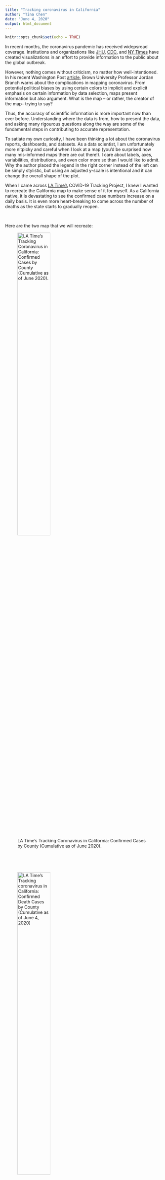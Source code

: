 ```yaml
---
title: "Tracking coronavirus in California"
author: "Tina Chen"
date: "June 4, 2020"
output: html_document
---
```


```r
knitr::opts_chunk$set(echo = TRUE)
```


In recent months, the coronavirus pandemic has received widepsread coverage. Institutions and organizations like [JHU](https://coronavirus.jhu.edu/map.html), [CDC](https://www.cdc.gov/coronavirus/2019-ncov/cases-updates/cases-in-us.html), and [NY Times](https://www.nytimes.com/interactive/2020/world/coronavirus-maps.html) have created visualizations in an effort to provide information to the public about the global outbreak. 

However, nothing comes without criticism, no matter how well-intentioned. In his recent Washington Post [article](https://www.washingtonpost.com/politics/2020/03/11/be-careful-what-youre-learning-those-coronavirus-maps/), Brown University Professor Jordan Branch warns about the complications in mapping coronavirus. From potential political biases by using certain colors to implicit and explicit emphasis on certain information by data selection, maps present information but also argument. What is the map -- or rather, the creator of the map-- trying to say?  

Thus, the accuracy of scientific information is more important now than ever before. Understanding where the data is from, how to present the data, and asking many rigourous questions along the way are some of the fundamental steps in contributing to accurate representation. 

To satiate my own curiosity, I have been thinking a lot about the coronavirus reports, dashboards, and datasets. As a data scientist, I am unfortunately more nitpicky and careful when I look at a map (you'd be surprised how many mis-informed maps there are out there!). I care about labels, axes, variabilities, distributions, and even color more so than I would like to admit. Why the author placed the legend in the right corner instead of the left can be simply stylistic, but using an adjusted y-scale is intentional and it can change the overall shape of the plot. 

When I came across [LA Time's](https://www.latimes.com/projects/california-coronavirus-cases-tracking-outbreak/) COVID-19 Tracking Project, I knew I wanted to recreate the California map to make sense of it for myself. As a California native, it is devastating to see the confirmed case numbers increase on a daily basis. It is even more heart-breaking to come across the number of deaths as the state starts to gradually reopen.

<br />


Here are the two map that we will recreate: 
<br />


![LA Time's Tracking Coronavirus in California: Confirmed Cases by County (Cumulative as of June 2020).](confirmed_cases.png){#id .class width=50% height=50%}


<br />


<br />

![LA Time's Tracking coronavirus in California: Confirmed Death Cases by County (Cumulative as of June 4, 2020)](death_cases.png){#id .class width=50% height=50%}


To recreate the maps, as seen above, we are going to utilize the MazamaSpatialUtils package. 

```r
library(MazamaSpatialUtils)
setSpatialDataDir("~/Data/Spatial")

library(sp)
library(tmap)
library(tidyverse)
library(rgdal)
library(stringr)

# Loading the datasets 
#convertUSCensusCounties()
#convertUSCensusStates()

loadSpatialData("USCensusCounties")
loadSpatialData("USCensusStates")
```


Where are we getting our data? Talk more about the 
```r
head(USCensusStates@data)
```









The U.S. state of California received its first confirmed case on January 26, 2020. As of May 30, 2020, California is nearing 60,000 confirmed cases and 2,500 deaths.
A scientist-first approach is paramount, and at Mazama Science, one of our core aphorisms is that science should be open, transparent, and reproducible. 


